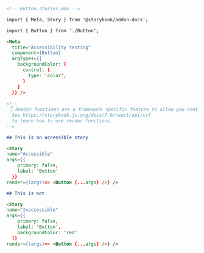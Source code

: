 ```md
<!-- Button.stories.mdx -->

import { Meta, Story } from '@storybook/addon-docs';

import { Button } from './Button';

<Meta 
  title="Accessibility testing" 
  component={Button} 
  argTypes={{
    backgroundColor: {
      control: {
        type: 'color',
      }
    }
  }} />
  
<!--
 👇 Render functions are a framework specific feature to allow you control on how the component renders.
  See https://storybook.js.org/docs/7.0/react/api/csf
  to learn how to use render functions.
-->

## This is an accessible story

<Story
name="Accessible"
args={{
    primary: false,
    label: 'Button'
  }}
render={(args)=> <Button {...args} />} />

## This is not

<Story
name="Inaccessible"
args={{
    primary: false,
    label: 'Button',
    backgroundColor: 'red'
  }}
render={(args)=> <Button {...args} />} />
```
